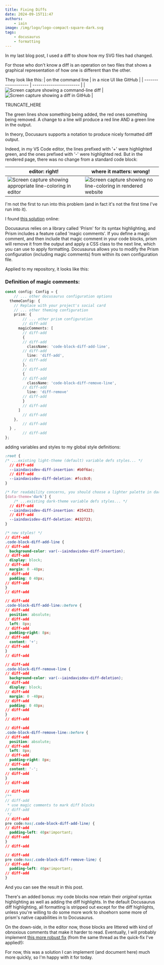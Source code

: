 ```yaml
---
title: Fixing Diffs
date: 2024-09-15T11:47
authors:
    - iain
image: /img/logo/logo-compact-square-dark.svg
tags:
    - docusaurus
    - formatting
---
```


In my last blog post, I used a diff to show how my SVG files had changed.

For those who don't know a diff is an operation on two files that shows a graphical representation of how one is different than the other.

They look like this:
| on the command line  | in a nice UI like GitHub |
| -------------------  | ------------------------ |
| ![Screen capture showing a command-line diff](./_resources/small_command_line_diff.png) | ![Screen capture showing a diff in GitHub](./_resources/old_git_diff.png) |

TRUNCATE_HERE

The green lines show something being added, the red ones something
being removed. A change to a line will produce a red line AND a green
line in the output.

In theory, Docusaurs supports a notation to produce nicely formatted diff
output.

Indeed, in my VS Code editor, the lines prefixed with '+' were highlighted
green, and the ones prefixed with '-' were highlighted red. But in the rendered
page, there was no change from a standard code block:

| editor: right! | where it matters: wrong! |
| -------------- | ------------------------ |
| ![Screen capture showing appropriate line-coloring in editor](./_screengrabs/right.png "Yay!") | ![Screen capture showing no line-coloring in rendered website](./_screengrabs/wrong.png "Dang.") |

I'm not the first to run into this problem (and in fact it's not the first time
I've run into it).

I found [this solution][credit-where-its-due] online:

Docusaurus relies on a library called 'Prism' for its syntax highlighting, and
Prism includes a feature called 'magic comments'. If you define a magic comment,
and then include that magic comment in your code blocks, prism will remove it
from the output and apply a CSS class to the next line, which you can use to
apply formatting. Docusaurus allows you to modify the Prism configuration (including
magic comments) from within its own configuration file.

Applied to my repository, it looks like this:

### Definition of magic comments:
```typescript title=docusaurus.config.ts
const config: Config = {
    // ... other docusaurus configuration options
  themeConfig: {
    // Replace with your project's social card
    // ... other theming configuration
    prism: {
        // ... other prism configuration
        // diff-add
      magicComments: [
        // diff-add
        {
        // diff-add
          className: 'code-block-diff-add-line',
        // diff-add
          line: 'diff-add',
        // diff-add
        },
        // diff-add
        {
        // diff-add
          className: 'code-block-diff-remove-line',
        // diff-add
          line: 'diff-remove'
        // diff-add
        }
        // diff-add
      ]
        // diff-add
    },
        // diff-add
  } ,
        // diff-add
};
```

adding variables and styles to my global style definitions:
```css title=src/css/custom.css
:root {
/* ...existing light-theme (default) variable defs styles... */
  // diff-add
  --iaindavisdev-diff-insertion: #b0f6ac;
  // diff-add
  --iaindavisdev-diff-deletion: #fcc8c0;
}

/* For readability concerns, you should choose a lighter palette in dark mode. */
[data-theme='dark'] {
    /* ...existing dark-theme variable defs styles... */
  // diff-add
  --iaindavisdev-diff-insertion: #254323;
  // diff-add
  --iaindavisdev-diff-deletion: #432723;
}

/* new styles! */
// diff-add
.code-block-diff-add-line {
// diff-add
  background-color: var(--iaindavisdev-diff-insertion);
// diff-add
  display: block;
// diff-add
  margin: 0 -40px;
// diff-add
  padding: 0 40px;
// diff-add
}
// diff-add

// diff-add
.code-block-diff-add-line::before {
// diff-add
  position: absolute;
// diff-add
  left: 8px;
// diff-add
  padding-right: 8px;
// diff-add
  content: '+';
// diff-add
}
// diff-add

// diff-add
.code-block-diff-remove-line {
// diff-add
  background-color: var(--iaindavisdev-diff-deletion);
// diff-add
  display: block;
// diff-add
  margin: 0 -40px;
// diff-add
  padding: 0 40px;
// diff-add
}
// diff-add

// diff-add
.code-block-diff-remove-line::before {
// diff-add
  position: absolute;
// diff-add
  left: 8px;
// diff-add
  padding-right: 8px;
// diff-add
  content: '-';
// diff-add
}
// diff-add

// diff-add
/**
// diff-add
 * use magic comments to mark diff blocks
// diff-add
 */
// diff-add
pre code:has(.code-block-diff-add-line) {
// diff-add
  padding-left: 40px!important;
// diff-add
}
// diff-add

// diff-add
pre code:has(.code-block-diff-remove-line) {
// diff-add
  padding-left: 40px!important;
// diff-add
}
```

And you can see the result in this post.

There's an added bonus: my code blocks now retain their _original_ syntax
highlighting as well as adding the diff highlights. In the default Docusaurus
diff highlighting, all formatting is stripped out except for the diff
highlights, unless you're willing to do some more work to shoehorn some more of
prism's native capabilities in to Docusaurus.

On the down-side, in the editor now, those blocks are littered with kind of
obnoxious comments that make it harder to read. Eventually, I will probably
implement [this more robust fix][ooh-even-better-but-also-harder] (from the same
thread as the quick-fix I've applied!):

For now, this was a solution I can implement (and document here) much more
quickly, so I'm happy with it for today.

[credit-where-its-due]:
    https://github.com/facebook/docusaurus/issues/3318#issuecomment-1909563681 "'Magic Comments' fix"

[ooh-even-better-but-also-harder]:
    https://github.com/facebook/docusaurus/issues/3318#issuecomment-2065547731 "More robust Prism-renderer fix"